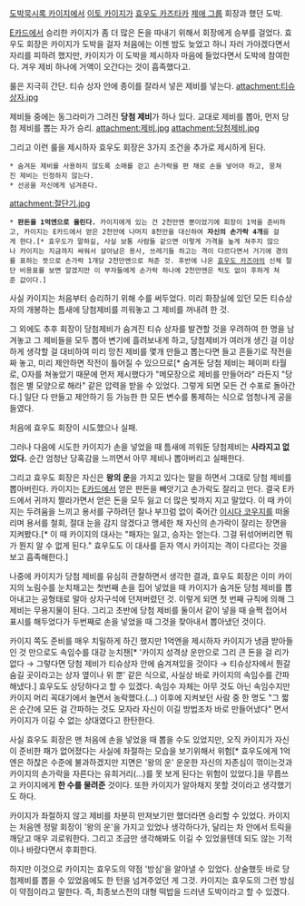 [[도박묵시록 카이지]]에서 [[이토 카이지]]가 [[효우도 카즈타카]] [[제애 그룹]] 회장과 했던 도박.

[[E카드]]에서 승리한 카이지가 좀 더 많은 돈을 따내기 위해서 회장에게 승부를 걸었다. 효우도 회장은 카이지가 도박을 걸자 처음에는 이젠 밤도 늦었고 하니 자러 가야겠다면서 자리를 피하려 했지만, 카이지가 이 도박을 제시하자 마음에 들었다면서 도박에 참여한다. 겨우 제비 하나에 거액이 오간다는 것이 흡족했다고.

룰은 지극히 간단. 티슈 상자 안에 종이를 잘라서 넣은 제비를 넣는다.
attachment:티슈상자.jpg

제비들 중에는 동그라미가 그려진 '''당첨 제비'''가 하나 있다. 교대로 제비를 뽑아, 먼저 당첨 제비를 뽑는 자가 승리. 
attachment:제비.jpg attachment:당첨제비.jpg

그리고 이런 룰을 제시하자 효우도 회장은 3가지 조건을 추가로 제시하게 된다.

 * 숨겨둔 제비를 사용하지 않도록 소매를 걷고 손가락을 편 채로 손을 넣어야 하고, 뭉쳐진 제비는 인정하지 않는다.
 * 선공을 자신에게 넘겨준다.

attachment:절단기.jpg

 * '''판돈을 1억엔으로 올린다.''' 카이지에게 있는 건 2천만엔 뿐이었기에 회장이 1억을 준비하고, 카이지는 E카드에서 얻은 2천만에 나머지 8천만을 대신하여 '''자신의 손가락 4개'''를 걸게 한다.[* 효우도가 말하길, 사실 보통 사람들 같으면 이렇게 가격을 높게 쳐주지 않으나 카이지는 지금까지 싸워서 살아남은 용사, 쓰레기들 하고는 격이 다르다면서 거기에 경의를 표하는 뜻으로 손가락 1개당 2천만엔으로 쳐준 것. 후반에 나온 [[효우도 카즈야]]의 신체 절단 비용표를 보면 알겠지만 이 부자들에게 손가락 하나에 2천만엔은 턱도 없이 후하게 쳐준 값이다.]

사실 카이지는 처음부터 승리하기 위해 수를 써두었다. 미리 화장실에 있던 모든 티슈상자의 개봉하는 틈새에 당첨제비를 끼워놓고 그 제비를 꺼내려 한 것.

그 외에도 추후 회장이 당첨제비가 숨겨진 티슈 상자를 발견할 것을 우려하여 한 명을 남겨놓고 그 제비들을 모두 뽑아 변기에 흘려보내게 하고, 당첨제비가 여러개 생긴 걸 이상하게 생각할 걸 대비하여 미리 망친 제비를 몇개 만들고 뽑는다면 들고 흔들기로 작전을 짜 놓고, 미리 제안하면 작전이 틀어질 수 있으므로[* 숨겨둔 당첨 제비는 페이퍼 타월로, O자를 쳐놓았기 때문에 먼저 제시했다가 "메모장으로 제비를 만들어라" 라든지 "당첨은 별 모양으로 해라" 같은 압력을 받을 수 있었다. 그렇게 되면 모든 건 수포로 돌아간다.] 일단 다 만들고 제안하기 등 가능한 한 모든 변수를 통제하는 식으로 엄청나게 공을 들였다.

처음에 효우도 회장이 시도했으나 실패.

그러나 다음에 시도한 카이지가 손을 넣었을 때 틈새에 끼워둔 당첨제비는 '''사라지고 없었다.''' 순간 엄청난 당혹감을 느끼면서 아무 제비나 뽑아버리고 실패한다.

그리고 효우도 회장은 자신은 '''왕의 운'''을 가지고 있다는 말을 하면서 그대로 당첨 제비를 뽑아버린다. 카이지는 [[E카드]]에서 얻은 판돈을 빼앗기고 손가락도 잘리고 만다. 결국 E카드에서 귀까지 짤라가면서 얻은 돈을 모두 잃고 더 많은 빚까지 지고 말았다. 이 때 카이지는 두려움을 느끼고 용서를 구하려던 찰나 부끄럼 없이 죽어간 [[이시다 코우지]]를 떠올리며 용서를 철회, 절대 눈을 감지 않겠다고 맹세한 채 자신의 손가락이 잘리는 장면을 지켜봤다.[* 이 때 카이지의 대사는 "패자는 잃고, 승자는 얻는다. 그걸 뒤섞어버리면 뭐가 뭔지 알 수 없게 된다." 효우도도 이 대사를 듣자 역시 카이지는 격이 다르다는 것을 보고 흡족해한다.]

나중에 카이지가 당첨 제비를 유심히 관찰하면서 생각한 결과, 효우도 회장은 이미 카이지의 노림수를 눈치채고는 첫번째 손을 집어 넣었을 때 카이지가 숨겨둔 당첨 제비를 뽑아내고는 공형태로 말아 상자구석에 던져버렸던 것. 이렇게 되면 첫 번째 규칙에 의해 그 제비는 무용지물이 된다. 그리고 초반에 당첨 제비를 둘이서 같이 넣을 때 슬쩍 접어서 표시를 해두었다가 두번째로 손을 넣었을 때 그것을 찾아내서 뽑아냈던 것이다.

카이지 쪽도 준비를 매우 치밀하게 하긴 했지만 1억엔을 제시하자 카이지가 냉큼 받아들인 것 만으로도 속임수를 대강 눈치챈[* '카이지 성격상 운만으로 그리 큰 돈을 걸 리가 없다 → 그렇다면 당첨 제비가 티슈상자 안에 숨겨져있을 것이다 → 티슈상자에서 뭔갈 숨길 곳이라고는 상자 옆이나 위 뿐' 같은 식으로, 사실상 바로 카이지의 속임수를 간파해냈다.] 효우도도 상당하다고 할 수 있겠다. 속임수 자체는 아무 것도 아닌 속임수지만 카이지 머리 꼭대기에서 놀면서 농락했다.(…) 이후에 지켜보던 사람 중 한 명도 "그 짧은 순간에 모든 걸 간파하는 것도 모자라 자신이 이길 방법조차 바로 만들어냈다" 면서 카이지가 이길 수 없는 상대였다고 한탄한다.

사실 효우도 회장은 맨 처음에 손을 넣었을 때 뽑을 수도 있었지만, 오직 카이지가 자신이 준비한 패가 없어졌다는 사실에 좌절하는 모습을 보기위해서 위험[* 효우도에게 1억엔은 하찮은 수준에 불과하겠지만 지면은 '왕의 운' 운운한 자신의 자존심이 꺾이는것과 카이지의 손가락을 자른다는 유희거리(...)를 못 보게 된다는 위험이 있었다.]을 무릅쓰고 카이지에게 '''한 수를 물려준''' 것이다. 또한 카이지가 알아채지 못할 것이라고 생각했기도 하다.

카이지가 좌절하지 않고 제비를 차분히 만져보기만 했더라면 승리할 수 있었다. 카이지는 처음엔 정말 회장이 '왕의 운'을 가지고 있었나 생각하다가, 달리는 차 안에서 트릭을 깨닫고 매우 괴로워한다. 그리고 조금만 생각해봐도 이길 수 있었을텐데 되도 않는 기적이나 바랐다면서 후회한다.

하지만 이것으로 카이지는 효우도의 약점 '방심'을 알아낼 수 있었다. 상술했듯 바로 당첨제비를 뽑을 수 있었음에도 한 턴을 넘겨주었던 게 그것. 카이지는 효우도의 그런 방심이 약점이라고 말한다. 즉, 최종보스전의 대형 떡밥을 드러낸 도박이라고 할 수 있겠다.

